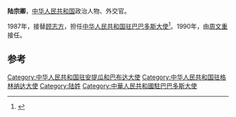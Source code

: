 '''陆宗卿'''，[[中华人民共和国|中华人民共和国]]政治人物、外交官。

1987年，接替[[顾志方|顾志方]]，担任[[中国驻巴巴多斯大使列表|中华人民共和国驻巴巴多斯大使]]<ref>{{cite web|author=中华人民共和国外交部|title=中国驻阿根廷历任大使|url=http://www.mfa.gov.cn/chn/pds/ziliao/wjrw/2167/2174/t9278.htm|publisher=中华人民共和国外交部|accessdate=2012-03-09}}</ref>。1990年，由[[周文重|周文重]]接任。

== 参考 ==
{{reflist}}
{{start box}}
{{s-dip}}
{{succession box|[[顾志方|顾志方]]|[[周文重|周文重]]<br /><br />[[錢洪山|錢洪山]]|[[中国驻巴巴多斯大使列表|中华人民共和国驻巴巴多斯大使]]<br /><small>兼駐[[中國駐安提瓜和巴布達大使列表|安提瓜和巴布達]]及<br />[[中國駐格林納達大使列表|格林納達]]</small>|1987年9月-1990年4月}}
{{end box}}
{{中国政治人物小作品}}

[[Category:中华人民共和国驻安提瓜和巴布达大使|Category:中华人民共和国驻安提瓜和巴布达大使]]
[[Category:中华人民共和国驻格林纳达大使|Category:中华人民共和国驻格林纳达大使]]
[[Category:陆姓|Category:陆姓]]
[[Category:中華人民共和國駐巴巴多斯大使|Category:中華人民共和國駐巴巴多斯大使]]